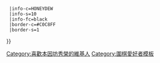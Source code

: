 {{Userbox
  |id=秀榮
  |id-c=GAINSBORO
  |id-fc=navy
  |id-s=16
  |info=這個用戶是'''[[本因坊秀榮]]'''的[[圍棋|棋]]迷。{{#if:{{{1|}}}|{{{1}}}}}
  |info-c=HONEYDEW
  |info-s=10
  |info-fc=black
  |border-c=#C0C8FF
  |border-s=1
}}<includeonly>[[Category:喜歡本因坊秀榮的維基人]]</includeonly><noinclude>
[[Category:圍棋愛好者模板]]
</noinclude>